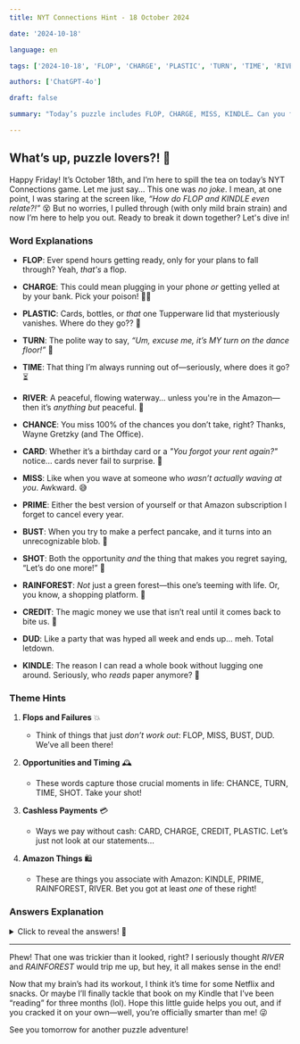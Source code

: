```yaml
---  
title: NYT Connections Hint - 18 October 2024  

date: '2024-10-18'  

language: en  

tags: ['2024-10-18', 'FLOP', 'CHARGE', 'PLASTIC', 'TURN', 'TIME', 'RIVER', 'CHANCE', 'CARD', 'MISS', 'PRIME', 'BUST', 'SHOT', 'RAINFOREST', 'CREDIT', 'DUD', 'KINDLE']  

authors: ['ChatGPT-4o']  

draft: false  

summary: "Today’s puzzle includes FLOP, CHARGE, MISS, KINDLE… Can you figure out the rest?"  

---  
```


## What’s up, puzzle lovers?! 🌟  

Happy Friday! It’s October 18th, and I’m here to spill the tea on today’s NYT Connections game. Let me just say... This one was *no joke*. I mean, at one point, I was staring at the screen like, *“How do FLOP and KINDLE even relate?!”* 😵 But no worries, I pulled through (with only mild brain strain) and now I’m here to help you out. Ready to break it down together? Let's dive in!  

### Word Explanations  

- **FLOP**: Ever spend hours getting ready, only for your plans to fall through? Yeah, *that's* a flop.  
- **CHARGE**: This could mean plugging in your phone *or* getting yelled at by your bank. Pick your poison! 📱💸  
- **PLASTIC**: Cards, bottles, or *that* one Tupperware lid that mysteriously vanishes. Where do they go?? 🤔  
- **TURN**: The polite way to say, *“Um, excuse me, it’s MY turn on the dance floor!”* 💃  

- **TIME**: That thing I’m always running out of—seriously, where does it go? ⏳  
- **RIVER**: A peaceful, flowing waterway… unless you're in the Amazon—then it’s *anything but* peaceful. 🐍  
- **CHANCE**: You miss 100% of the chances you don’t take, right? Thanks, Wayne Gretzky (and The Office).   
- **CARD**: Whether it’s a birthday card or a *"You forgot your rent again?"* notice... cards never fail to surprise. 🎉  

- **MISS**: Like when you wave at someone who *wasn’t actually waving at you*. Awkward. 😅  
- **PRIME**: Either the best version of yourself or that Amazon subscription I forget to cancel every year.  
- **BUST**: When you try to make a perfect pancake, and it turns into an unrecognizable blob. 🍳  
- **SHOT**: Both the opportunity *and* the thing that makes you regret saying, “Let’s do one more!” 🍻  

- **RAINFOREST**: *Not* just a green forest—this one’s teeming with life. Or, you know, a shopping platform. 🛒  
- **CREDIT**: The magic money we use that isn’t real until it comes back to bite us. 🥲  
- **DUD**: Like a party that was hyped all week and ends up... meh. Total letdown.  
- **KINDLE**: The reason I can read a whole book without lugging one around. Seriously, who *reads* paper anymore? 📖  

### Theme Hints  

1. **Flops and Failures** 💥  
   - Think of things that just *don’t work out*: FLOP, MISS, BUST, DUD. We’ve all been there!  

2. **Opportunities and Timing** 🕰️  
   - These words capture those crucial moments in life: CHANCE, TURN, TIME, SHOT. Take your shot!  

3. **Cashless Payments** 💳  
   - Ways we pay without cash: CARD, CHARGE, CREDIT, PLASTIC. Let’s just not look at our statements…  

4. **Amazon Things** 🛍️  
   - These are things you associate with Amazon: KINDLE, PRIME, RAINFOREST, RIVER. Bet you got at least *one* of these right!  

### Answers Explanation  

<details>  
  <summary>Click to reveal the answers! 🧠</summary>  

- **Flops and Failures**: FLOP, MISS, BUST, DUD  
   - These are words for things that just don’t go according to plan. Like the time I tried to bake bread from scratch. Yeah… FLOP.  

- **Opportunities and Timing**: CHANCE, TURN, TIME, SHOT  
   - Life's all about grabbing those moments, even if you don’t always make it. Here's to *taking the shot*! 🍻  

- **Cashless Payments**: CARD, CHARGE, CREDIT, PLASTIC  
   - Pro tip: If you're using too much plastic, maybe *don’t* look at your credit score.  

- **Amazon Things**: KINDLE, PRIME, RAINFOREST, RIVER  
   - Whether it’s books, two-day shipping, or nature documentaries, Amazon’s got you covered. 🌲📦  

</details>  

---  

Phew! That one was trickier than it looked, right? I seriously thought *RIVER* and *RAINFOREST* would trip me up, but hey, it all makes sense in the end!  

Now that my brain’s had its workout, I think it’s time for some Netflix and snacks. Or maybe I’ll finally tackle that book on my Kindle that I’ve been “reading” for three months (lol). Hope this little guide helps you out, and if you cracked it on your own—well, you’re officially smarter than me! 😜  

See you tomorrow for another puzzle adventure!